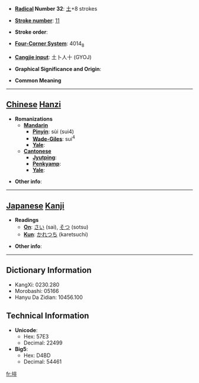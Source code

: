 * '''[[Wiktionary:Chinese radical index| Radical]] Number 32''': [[Wiktionary:Chinese radical index 土|土]]+8 strokes

* '''[[Wiktionary:Chinese total strokes index|Stroke number]]''': [[Wiktionary:Chinese total strokes index 11|11]]

* '''Stroke order''': 

* '''[[Wiktionary:Chinese four corner index|Four-Corner System]]''': 4014<sub>8</sub>

* '''[[Wiktionary:Chinese Cangjie index|Cangjie input]]''': 土卜人十 (GYOJ)

* '''Graphical Significance and Origin''': 

* '''Common Meaning'''

----

== [[Chinese]] [[Hanzi]] ==

* '''Romanizations'''
** '''[[Mandarin]]'''
*** '''[[Pinyin]]''': sùi (sui4)
*** '''[[Wade-Giles]]''': sui<sup>4</sup>
*** '''[[Yale]]''': 
** '''[[Cantonese]]'''
*** '''[[Jyutping]]''':
*** '''[[Penkyamp]]''': 
*** '''[[Yale]]''': 

* '''Other info''': 

----

== [[Japanese]] [[Kanji]] ==

* '''Readings'''
** '''[[On]]''': [[さい]] (sai), [[そつ]] (sotsu)
** '''[[Kun]]''': [[かれつち]] (karetsuchi)

* '''Other info''':  

----

== Dictionary Information ==

* KangXi: 0230.280
* Morobashi: 05166
* Hanyu Da Zidian: 10456.100

== Technical Information ==

* '''Unicode''':
** Hex: 57E3
** Decimal: 22499
* '''Big5''':
** Hex: D4BD
** Decimal: 54461

[[fr:埣]]